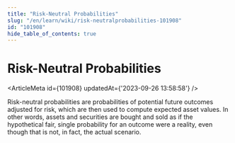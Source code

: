```yaml
---
title: "Risk-Neutral Probabilities"
slug: "/en/learn/wiki/risk-neutralprobabilities-101908"
id: "101908"
hide_table_of_contents: true
---
```



# Risk-Neutral Probabilities

<ArticleMeta id={101908} updatedAt={'2023-09-26 13:58:58'} />
<div className='border-solid border-b border-t-0 my-4 border-[var(--ifm-color-gray-300)]' />

Risk-neutral probabilities are probabilities of potential future outcomes adjusted for risk, which are then used to compute expected asset values. In other words, assets and securities are bought and sold as if the hypothetical fair, single probability for an outcome were a reality, even though that is not, in fact, the actual scenario.
